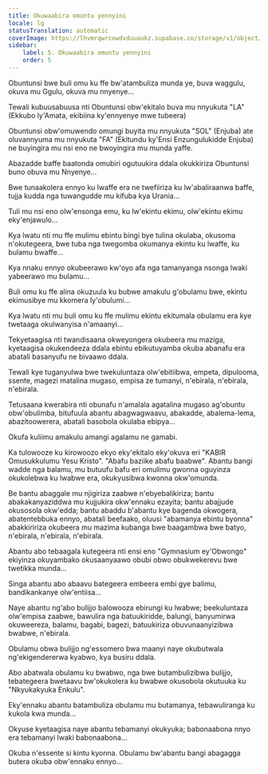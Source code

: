 ```yaml
---
title: Okuwaabira omuntu yennyini
locale: lg
statusTranslation: automatic
coverImage: https://lhvmrqwrcowdvduuaukz.supabase.co/storage/v1/object/public/strapi-uploads/small_cover-tratado-de-psicologia-revolucionaria.webp-5e15e1cec4e0ebebcde5d7fc7565d8fd.webp
sidebar:
    label: 5. Okuwaabira omuntu yennyini
    order: 5
---
```

Obuntunsi bwe buli omu ku ffe bw'atambuliza munda ye, buva waggulu, okuva mu Ggulu, okuva mu nnyenye...

Tewali kubuusabuusa nti Obuntunsi obw'ekitalo buva mu nnyukuta "LA" (Ekkubo ly'Amata, ekibiina ky'ennyenye mwe tubeera)

Obuntunsi obw'omuwendo omungi buyita mu nnyukuta "SOL" (Enjuba) ate oluvannyuma mu nnyukuta "FA" (Ekitundu ky'Ensi Enzungulukidde Enjuba) ne buyingira mu nsi eno ne bwoyingira mu munda yaffe.

Abazadde baffe baatonda omubiri ogutuukira ddala okukkiriza Obuntunsi buno obuva mu Nnyenye...

Bwe tunaakolera ennyo ku lwaffe era ne twefiiriza ku lw'abaliraanwa baffe, tujja kudda nga tuwangudde mu kifuba kya Urania...

Tuli mu nsi eno olw'ensonga emu, ku lw'ekintu ekimu, olw'ekintu ekimu eky'enjawulo...

Kya lwatu nti mu ffe mulimu ebintu bingi bye tulina okulaba, okusoma n'okutegeera, bwe tuba nga twegomba okumanya ekintu ku lwaffe, ku bulamu bwaffe...

Kya nnaku ennyo okubeerawo kw'oyo afa nga tamanyanga nsonga lwaki yabeerawo mu bulamu...

Buli omu ku ffe alina okuzuula ku bubwe amakulu g'obulamu bwe, ekintu ekimusibye mu kkomera ly'obulumi...

Kya lwatu nti mu buli omu ku ffe mulimu ekintu ekitumala obulamu era kye twetaaga okulwanyisa n'amaanyi...

Tekyetaagisa nti twandisaana okweyongera okubeera mu maziga, kyetaagisa okukendeeza ddala ebintu ebikutuyamba okuba abanafu era abatali basanyufu ne bivaawo ddala.

Tewali kye tuganyulwa bwe twekuluntaza olw'ebitiibwa, empeta, dipulooma, ssente, magezi matalina mugaso, empisa ze tumanyi, n'ebirala, n'ebirala, n'ebirala.

Tetusaana kwerabira nti obunafu n'amalala agatalina mugaso ag'obuntu obw'obulimba, bitufuula abantu abagwagwaavu, abakadde, abalema-lema, abazitoowerera, abatali basobola okulaba ebipya...

Okufa kuliimu amakulu amangi agalamu ne gamabi.

Ka tulowooze ku kirowoozo ekyo eky'ekitalo eky'okuva eri "KABIR Omusukkulumu Yesu Kristo". "Abafu baziike abafu baabwe". Abantu bangi wadde nga balamu, mu butuufu bafu eri omulimu gwonna oguyinza okukolebwa ku lwabwe era, okukyusibwa kwonna okw'omunda.

Be bantu abaggale mu njigiriza zaabwe n'ebyebalikiriza; bantu abakakanyaziddwa mu kujjukira okw'ennaku ezayita; bantu abajjude okusosola okw'edda; bantu abaddu b'abantu kye bagenda okwogera, abatentebbuka ennyo, abatali beefaako, oluusi "abamanya ebintu byonna" abakkiririza okubeera mu mazima kubanga bwe baagambwa bwe batyo, n'ebirala, n'ebirala, n'ebirala.

Abantu abo tebaagala kutegeera nti ensi eno "Gymnasium ey'Obwongo" ekiyinza okuyambako okusaanyaawo obubi obwo obukwekerevu bwe twetikka munda...

Singa abantu abo abaavu bategeera embeera embi gye balimu, bandikankanye olw'entiisa...

Naye abantu ng'abo bulijjo balowooza ebirungi ku lwabwe; beekuluntaza olw'empisa zaabwe, bawulira nga batuukiridde, balungi, banyumirwa okuweereza, balamu, bagabi, bagezi, batuukiriza obuvunaanyizibwa bwabwe, n'ebirala.

Obulamu obwa bulijjo ng'essomero bwa maanyi naye okubutwala ng'ekigendererwa kyabwo, kya busiru ddala.

Abo abatwala obulamu ku bwabwo, nga bwe butambulizibwa bulijjo, tebategeera bwetaavu bw'okukolera ku bwabwe okusobola okutuuka ku "Nkyukakyuka Enkulu".

Eky'ennaku abantu batambuliza obulamu mu butamanya, tebawuliranga ku kukola kwa munda...

Okyuse kyetaagisa naye abantu tebamanyi okukyuka; babonaabona nnyo era tebamanyi lwaki babonaabona...

Okuba n'essente si kintu kyonna. Obulamu bw'abantu bangi abagagga butera okuba obw'ennaku ennyo...

